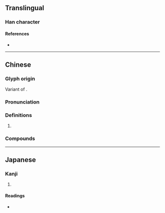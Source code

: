 {{also|畬}}
{{character info/new}}
==Translingual==

===Han character===
{{Han char|rn=102|rad=田|as=07|sn=12|four=|canj=OMMW|ids=⿱佘田}}

====References====
* {{Han ref|kx=0764.041|dkj=21862|hdz=42543.030|uh=7572|ud=30066}}

----

==Chinese==
{{zh-forms}}
===Glyph origin===
Variant of {{zh-l|畬}}.
===Pronunciation===
{{zh-pron
|m=shē
|m-s=
|c=
|c-t=
|g=
|h=pfs=
|j=
|md=
|mn=
|mn-t=
|w=
|x=
|mc=y
|oc=y
|cat=n
}}

===Definitions===
{{zh-hanzi}}

# {{w|She people}}

===Compounds===
{{zh-der|畲話}}

----

==Japanese==

===Kanji===
{{ja-kanji|grade=|rs=田07}}

# {{defn|lang=ja|sort=田07}}

====Readings====
* {{ja-readings|on=[[よ]] (yo), [[しゃ]] (sha)|kun=[[あらた]] (arata), [[やきた]] (yakita)|nanori=}}